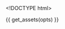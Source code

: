 <!DOCTYPE html>
<html>
  <head>
    <meta http-equiv="Content-Type" content="text/html; charset=utf-8"/>

    <title>{{ opts$params$title }}</title>

    {{ get_assets(opts) }}

  </head>

  <body>
    <script type="text/javascript">
    ```r

    data = {{ get_data_as_json(opts) }}

    decimal_format = d3.format(".2f")

    color_scale = {{ get_d3_color_scale(opts) }}

    draw_box = {{ toJSON(opts$params$box) }}

    color_legend_counts = {{ get_color_legend_counts(opts) }}

    plot = append_plot(
        width: {{ opts$params$width }}
        height: {{ opts$params$height }}
        padding: {{ get_padding_param(opts) }}
        title: "{{ opts$params$title }}"
        xlab: "{{ opts$params$xlab }}"
        ylab: "{{ opts$params$ylab }}"
    )

    if draw_box?
        plot.append("path")
            .attr(
                "d": "M0,0L#{plot.width},0L#{plot.width},#{plot.height}"
            ).style(
                "stroke": "black"
                "stroke-width": "2px"
                "shape-rendering": "crispEdges"
                "fill": "none"
            )

    plot.scales.x = {{ get_d3_x_scale(opts) }}
    plot.scales.x = add_scale_padding(plot.scales.x)
    draw_x_axis(plot, {{ get_x_tick_values(opts) }})
    draw_x_axis_label(plot)

    plot.scales.y = {{ get_d3_y_scale(opts) }}
    plot.scales.y = add_scale_padding(plot.scales.y)
    draw_y_axis(plot)
    draw_y_axis_label(plot)

    line = d3.svg.line()
        .defined((d) -> !isNaN(d.y)) # skip null and NaN values
        .interpolate("{{ opts$params$interpolate }}")
        .x((d) -> plot.scales.x(d.x))
        .y((d) -> plot.scales.y(d.y))


    g_line = plot.selectAll(".line")
        .data(data)
      .enter().append("g")
        .attr("class", ".line")

    lines = g_line.append("path")
        .attr(
            "class": "line_tooltip"
            "d": (d) -> line(d.values)
            "title": (d) ->
                "<strong>#{d.line_name}</strong><br>
                {{opts$params$ylab %||% \"y\"}}: <strong>#{decimal_format(d.y)}</strong><br>
                {{opts$params$xlab %||% \"x\"}}: #{decimal_format(d.x)}"
        ).style(
            "stroke": (d) -> color_scale(d.colorize)
            "stroke-width": "{{ opts$params$lwd }}px"
            "fill": "none"
            "shape-rendering": "auto"
        )

    # $(".line_tooltip").tooltip
    #     html: true
    #     container: "body"
    #     placement: "top"

    line_names = g_line.append("text")
        .datum((d) ->
            "line_name": d.line_name
            "value": d.values[d.values.length - 1]
            "colorize": d.colorize
        ).text((d) -> d.line_name)
        .attr(
            "transform": (d) -> "translate(#{plot.scales.x(d.value.x)} #{plot.scales.y(d.value.y)})"
            "dx": 8
            "dy": ".35em"
            "display": "none"

        ).style(
            "fill": (d) -> color_scale(d.colorize)
            "font-size": "22px"
        )

    sidebar = plot.append("g")
        .attr("transform","translate(#{plot.width + 60},#{0})")

    g_line_names = sidebar.append("g")
        .style("cursor", "pointer")
        .style("font-size","22px")
        .on("click", () -> toggle_line_names() )

    g_line_names.append("circle")
        .attr("r", 7)
        .attr("stroke","black")
        .attr("stroke-width",2)
        .attr("fill","white")

    g_line_names.append("text")
        .attr('text-anchor', 'start')
        .attr('dy', '.32em')
        .attr('dx', '12')
        .text("Show names")


    toggle_line_names = ()->
        showing_line_names = g_line_names.classed("show_names")
        line_names.attr("display", ()->         if showing_line_names then "none" else "inline")
        g_line_names.attr("class", ()->         if showing_line_names then "" else "show_names")
            .select("circle").attr("fill", ()-> if showing_line_names then "white" else "black")

    # Draw color legend
    if color_scale.range().length > 1
        sidebar.append("text")
            .attr(
                  "class": "colorize_title"
                  "x": 0
                  "y": 35
                  "dy": ".35em"
            ).style(
                    "font-size": "24px"
            ).text("{{ opts$params$colorize_title }}")

        g_color_legend = sidebar.selectAll(".key")
            .data(color_scale.domain().reverse())
          .enter().append("g")
            .attr(
                  "transform": (d, i) -> "translate(0, #{i * (5 * 2 + 15) + 70})"
                  "class": "key"
            )


        g_color_legend.append("circle")
            .attr(
                "r": 5
                "fill": color_scale
            )

        # legend_names = get_legend_names_param(opts)
        g_color_legend.append("text")
            .attr(
                "x": 20 + 10
                "y": 0
                "dy": ".35em"
            ).text((d) -> "#{d} (#{color_legend_counts[d]})")
            # ).text((d,i) -> legend_names[i])
    ```
    </script>
  </body>
</html>